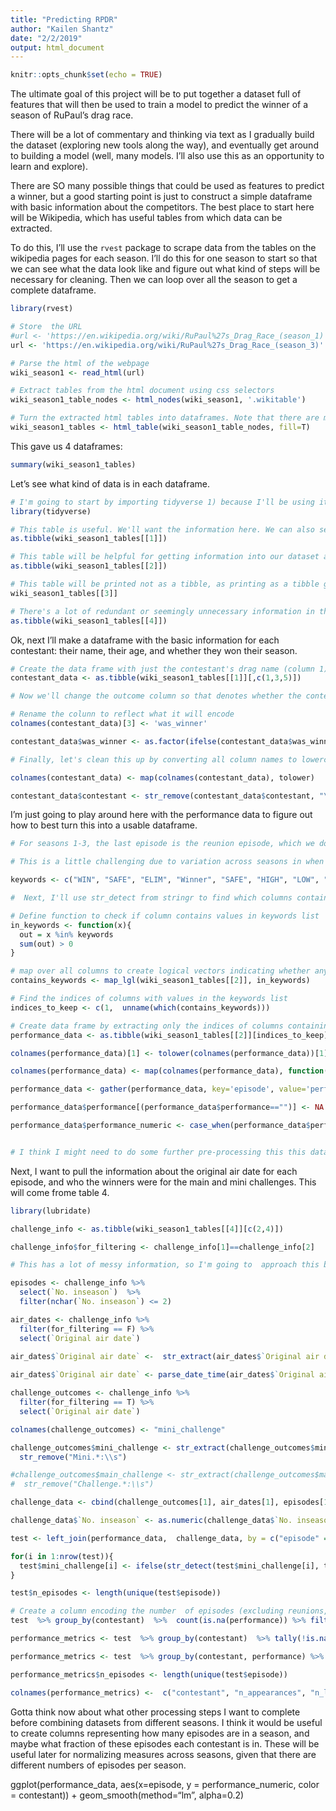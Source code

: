 ```yaml
---
title: "Predicting RPDR"
author: "Kailen Shantz"
date: "2/2/2019"
output: html_document
---
```


```r
knitr::opts_chunk$set(echo = TRUE)
```

The ultimate goal of this project will be to put together a dataset full of features that will then be used to train a model to predict the winner of a season of RuPaul's drag race.

There will be a lot of commentary and thinking via text as I gradually build the dataset (exploring new tools along the way), and eventually get around to building a model (well, many models. I'll also use this as an opportunity to learn and explore).

There are SO many possible things that could be used as features to predict a winner, but a good starting point is just to construct a simple dataframe with basic information about the competitors. The best place to start here will be Wikipedia, which has useful tables from which data can be extracted.

To do this, I'll use the `rvest` package to scrape data from the tables on the wikipedia pages for each season. I'll do this for one season to start so that we can see what the data look like and figure out what kind of steps will be necessary for cleaning. Then we can loop over all the season to get a complete dataframe.

```r
library(rvest)

# Store  the URL
#url <- 'https://en.wikipedia.org/wiki/RuPaul%27s_Drag_Race_(season_1)'
url <- 'https://en.wikipedia.org/wiki/RuPaul%27s_Drag_Race_(season_3)'

# Parse the html of the webpage
wiki_season1 <- read_html(url)

# Extract tables from the html document using css selectors
wiki_season1_table_nodes <- html_nodes(wiki_season1, '.wikitable')

# Turn the extracted html tables into dataframes. Note that there are multiple tables on each season's page, and so we will get a list of table
wiki_season1_tables <- html_table(wiki_season1_table_nodes, fill=T)
```

This gave us 4 dataframes:
```r
summary(wiki_season1_tables)
```

Let's see what kind of data is in each dataframe.

```r
# I'm going to start by importing tidyverse 1) because I'll be using it for data cleaning and 2) because these dataframes will look terrible when printed out unless we convert them to tibbles.
library(tidyverse)

# This table is useful. We'll want the information here. We can also see, though, that there are footnotes that we'll have to take care of during data cleaning.
as.tibble(wiki_season1_tables[[1]])

# This table will be helpful for getting information into our dataset about who was in the bottom, who went home, who won the challenge etc. We'll keep it.
as.tibble(wiki_season1_tables[[2]])

# This table will be printed not as a tibble, as printing as a tibble gives us an error about the fact that we have three columns called 'contestant'. This doesn't really matter, though, as we won't actually need this table.
wiki_season1_tables[[3]]

# There's a lot of redundant or seemingly unnecessary information in this table for our purposes. It does, however, have the air date, which could be useful for any analyses we may want to do over time, or if we want to look back at historical data from Twitter, Instagram, internet searches etc. This table also contains information about who won the mini challenges. So we'll keep this.
as.tibble(wiki_season1_tables[[4]])
```


Ok, next I'll make a dataframe with the basic information for each contestant: their name, their age, and whether they won their season.
```r
# Create the data frame with just the contestant's drag name (column 1), their age (column 3) and their placement (column 5).
contestant_data <- as.tibble(wiki_season1_tables[[1]][,c(1,3,5)])

# Now we'll change the outcome column so that denotes whether the contestant won their season. This will be what we eventually want  to predict.

# Rename the colunn to reflect what it will encode
colnames(contestant_data)[3] <- 'was_winner'

contestant_data$was_winner <- as.factor(ifelse(contestant_data$was_winner == "Winner", 1, 0))

# Finally, let's clean this up by converting all column names to lowercase and by removing footnotes.

colnames(contestant_data) <- map(colnames(contestant_data), tolower)

contestant_data$contestant <- str_remove(contestant_data$contestant, "\\[.*\\]")
```

I'm just going to play around here with the performance data to figure out how to best turn this into a usable dataframe.

```r
# For seasons 1-3, the last episode is the reunion episode, which we don't want. For other season, the final episode is when the winner announced. There are also seasons with reunion episodes intervening between episodes with challenges and the final episode in which the winner is announced. So I want a generalizable way of keeping only the columns in which there are challenges and/or the season winner is announced.

# This is a little challenging due to variation across seasons in when the winner is announced, whether a queen is eliminated etc. So I think a straightforward way to tackle this is to find the columns that contain certain key words.

keywords <- c("WIN", "SAFE", "ELIM", "Winner", "SAFE", "HIGH", "LOW", "BTM2")

#  Next, I'll use str_detect from stringr to find which columns contain any of the values in my keywords list

# Define function to check if column contains values in keywords list
in_keywords <- function(x){
  out = x %in% keywords
  sum(out) > 0
}

# map over all columns to create logical vectors indicating whether any values in that column are in the keywords list
contains_keywords <- map_lgl(wiki_season1_tables[[2]], in_keywords)

# Find the indices of columns with values in the keywords list
indices_to_keep <- c(1,  unname(which(contains_keywords)))

# Create data frame by extracting only the indices of columns containing values in the keywords list, and  the first column, which contains contestant names
performance_data <- as.tibble(wiki_season1_tables[[2]][indices_to_keep])

colnames(performance_data)[1] <- tolower(colnames(performance_data))[1]

colnames(performance_data) <- map(colnames(performance_data), function(x){str_remove(x, pattern='\\[.*\\]')})

performance_data <- gather(performance_data, key='episode', value='performance', -contestant, convert=T)

performance_data$performance[(performance_data$performance=="")] <- NA

performance_data$performance_numeric <- case_when(performance_data$performance == "ELIM" ~ 0, performance_data$performance == "BTM2" ~ 1, performance_data$performance == "LOW" ~ 2,  performance_data$performance == "SAFE" ~ 3, performance_data$performance == "HIGH" ~ 4, performance_data$performance == "WIN" ~ 6)


# I think I might need to do some further pre-processing this this dataframe, but I'm not quite sure... come back to this.
```

Next, I want  to pull  the information about the original air date for each episode, and who the winners were for the main and mini challenges. This will come frome table 4.

```r
library(lubridate)

challenge_info <- as.tibble(wiki_season1_tables[[4]][c(2,4)])

challenge_info$for_filtering <- challenge_info[1]==challenge_info[2]

# This has a lot of messy information, so I'm going to  approach this by extracting the information I want into separate vectors, and then recombining  into a dataframe.

episodes <- challenge_info %>%
  select(`No. inseason`)  %>%
  filter(nchar(`No. inseason`) <= 2)

air_dates <- challenge_info %>%
  filter(for_filtering == F) %>%
  select(`Original air date`)

air_dates$`Original air date` <-  str_extract(air_dates$`Original air date`, '[A-Z][a-z]+\\s\\d{1,2},\\s20.{2}')
  
air_dates$`Original air date` <- parse_date_time(air_dates$`Original air date`, "b!d!Y!")

challenge_outcomes <- challenge_info %>%
  filter(for_filtering == T) %>%
  select(`Original air date`)

colnames(challenge_outcomes) <- "mini_challenge"

challenge_outcomes$mini_challenge <- str_extract(challenge_outcomes$mini_challenge, "Mini-Challenge Winner.*(?=\n)") %>%
  str_remove("Mini.*:\\s")

#challenge_outcomes$main_challenge <- str_extract(challenge_outcomes$main_challenge, "(?<!Mini-)Challenge Winner.*(?=\n)") %>%
#  str_remove("Challenge.*:\\s")

challenge_data <- cbind(challenge_outcomes[1], air_dates[1], episodes[1])

challenge_data$`No. inseason` <- as.numeric(challenge_data$`No. inseason`)

test <- left_join(performance_data,  challenge_data, by = c("episode" = "No. inseason"))

for(i in 1:nrow(test)){
  test$mini_challenge[i] <- ifelse(str_detect(test$mini_challenge[i], test$contestant[i]), 1, 0)
}

test$n_episodes <- length(unique(test$episode))

# Create a column encoding the number  of episodes (excluding reunions, ru-caps etc) each participant competed in.
test  %>% group_by(contestant)  %>%  count(is.na(performance)) %>% filter(`is.na(performance)`==FALSE)

performance_metrics <- test  %>% group_by(contestant)  %>% tally(!is.na(performance))

performance_metrics <- test  %>% group_by(contestant, performance) %>% tally() %>% spread(key=performance, value=n, fill = 0) %>% transmute(BTM2 = BTM2 + ELIM, HIGH  = HIGH, LOW = LOW,  SAFE = SAFE, WIN = WIN) %>% left_join(performance_metrics, .)

performance_metrics$n_episodes <- length(unique(test$episode))

colnames(performance_metrics) <-  c("contestant", "n_appearances", "n_lipsync", "n_in_top", "n_in_bottom", "n_safe", "n_wins")

```

Gotta think now about what other processing steps I want to complete before combining datasets from different seasons. I think it would be useful to create columns representing how many episodes are in a season, and maybe what fraction of these episodes each contestant is in. These will be useful later for normalizing measures across seasons, given that there are different numbers of episodes per season. 


ggplot(performance_data, aes(x=episode, y = performance_numeric, color = contestant)) + geom_smooth(method="lm", alpha=0.2)